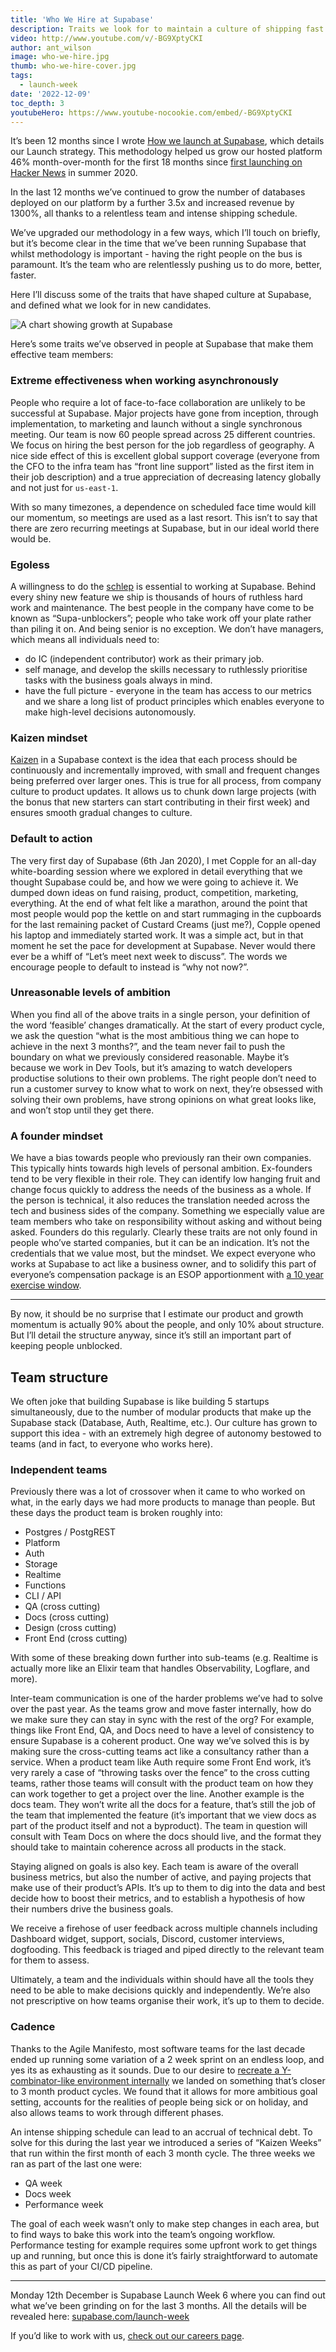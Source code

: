 ```yaml
---
title: 'Who We Hire at Supabase'
description: Traits we look for to maintain a culture of shipping fast and often
video: http://www.youtube.com/v/-BG9XptyCKI
author: ant_wilson
image: who-we-hire.jpg
thumb: who-we-hire-cover.jpg
tags:
  - launch-week
date: '2022-12-09'
toc_depth: 3
youtubeHero: https://www.youtube-nocookie.com/embed/-BG9XptyCKI
---
```


It’s been 12 months since I wrote [How we launch at Supabase](https://supabase.com/blog/supabase-how-we-launch), which details our Launch strategy. This methodology helped us grow our hosted platform 46% month-over-month for the first 18 months since [first launching on Hacker News](https://news.ycombinator.com/item?id=23319901) in summer 2020.

In the last 12 months we’ve continued to grow the number of databases deployed on our platform by a further 3.5x and increased revenue by 1300%, all thanks to a relentless team and intense shipping schedule.

We’ve upgraded our methodology in a few ways, which I’ll touch on briefly, but it’s become clear in the time that we’ve been running Supabase that whilst methodology is important - having the right people on the bus is paramount. It’s the team who are relentlessly pushing us to do more, better, faster.

Here I’ll discuss some of the traits that have shaped culture at Supabase, and defined what we look for in new candidates.

![A chart showing growth at Supabase](/images/blog/how-it-started.jpg)

Here’s some traits we’ve observed in people at Supabase that make them effective team members:

### Extreme effectiveness when working asynchronously

People who require a lot of face-to-face collaboration are unlikely to be successful at Supabase. Major projects have gone from inception, through implementation, to marketing and launch without a single synchronous meeting. Our team is now 60 people spread across 25 different countries. We focus on hiring the best person for the job regardless of geography. A nice side effect of this is excellent global support coverage (everyone from the CFO to the infra team has “front line support” listed as the first item in their job description) and a true appreciation of decreasing latency globally and not just for `us-east-1`.

With so many timezones, a dependence on scheduled face time would kill our momentum, so meetings are used as a last resort. This isn’t to say that there are zero recurring meetings at Supabase, but in our ideal world there would be.

### Egoless

A willingness to do the [schlep](http://www.paulgraham.com/schlep.html) is essential to working at Supabase. Behind every shiny new feature we ship is thousands of hours of ruthless hard work and maintenance. The best people in the company have come to be known as “Supa-unblockers”; people who take work off your plate rather than piling it on. And being senior is no exception. We don’t have managers, which means all individuals need to:

- do IC (independent contributor) work as their primary job.
- self manage, and develop the skills necessary to ruthlessly prioritise tasks with the business goals always in mind.
- have the full picture - everyone in the team has access to our metrics and we share a long list of product principles which enables everyone to make high-level decisions autonomously.

### Kaizen mindset

[Kaizen](https://en.wikipedia.org/wiki/Kaizen) in a Supabase context is the idea that each process should be continuously and incrementally improved, with small and frequent changes being preferred over larger ones. This is true for all process, from company culture to product updates. It allows us to chunk down large projects (with the bonus that new starters can start contributing in their first week) and ensures smooth gradual changes to culture.

### Default to action

The very first day of Supabase (6th Jan 2020), I met Copple for an all-day white-boarding session where we explored in detail everything that we thought Supabase could be, and how we were going to achieve it. We dumped down ideas on fund raising, product, competition, marketing, everything. At the end of what felt like a marathon, around the point that most people would pop the kettle on and start rummaging in the cupboards for the last remaining packet of Custard Creams (just me?), Copple opened his laptop and immediately started work. It was a simple act, but in that moment he set the pace for development at Supabase. Never would there ever be a whiff of “Let’s meet next week to discuss”. The words we encourage people to default to instead is “why not now?”.

### Unreasonable levels of ambition

When you find all of the above traits in a single person, your definition of the word ‘feasible’ changes dramatically. At the start of every product cycle, we ask the question “what is the most ambitious thing we can hope to achieve in the next 3 months?”, and the team never fail to push the boundary on what we previously considered reasonable. Maybe it’s because we work in Dev Tools, but it’s amazing to watch developers productise solutions to their own problems. The right people don’t need to run a customer survey to know what to work on next, they’re obsessed with solving their own problems, have strong opinions on what great looks like, and won’t stop until they get there.

### A founder mindset

We have a bias towards people who previously ran their own companies. This typically hints towards high levels of personal ambition. Ex-founders tend to be very flexible in their role. They can identify low hanging fruit and change focus quickly to address the needs of the business as a whole. If the person is technical, it also reduces the translation needed across the tech and business sides of the company. Something we especially value are team members who take on responsibility without asking and without being asked. Founders do this regularly. Clearly these traits are not only found in people who’ve started companies, but it can be an indication. It’s not the credentials that we value most, but the mindset. We expect everyone who works at Supabase to act like a business owner, and to solidify this part of everyone’s compensation package is an ESOP apportionment with [a 10 year exercise window](https://github.com/holman/extended-exercise-windows).

---

By now, it should be no surprise that I estimate our product and growth momentum is actually 90% about the people, and only 10% about structure. But I’ll detail the structure anyway, since it’s still an important part of keeping people unblocked.

## Team structure

We often joke that building Supabase is like building 5 startups simultaneously, due to the number of modular products that make up the Supabase stack (Database, Auth, Realtime, etc.). Our culture has grown to support this idea - with an extremely high degree of autonomy bestowed to teams (and in fact, to everyone who works here).

### Independent teams

Previously there was a lot of crossover when it came to who worked on what, in the early days we had more products to manage than people. But these days the product team is broken roughly into:

- Postgres / PostgREST
- Platform
- Auth
- Storage
- Realtime
- Functions
- CLI / API
- QA (cross cutting)
- Docs (cross cutting)
- Design (cross cutting)
- Front End (cross cutting)

With some of these breaking down further into sub-teams (e.g. Realtime is actually more like an Elixir team that handles Observability, Logflare, and more).

Inter-team communication is one of the harder problems we’ve had to solve over the past year. As the teams grow and move faster internally, how do we make sure they can stay in sync with the rest of the org? For example, things like Front End, QA, and Docs need to have a level of consistency to ensure Supabase is a coherent product. One way we’ve solved this is by making sure the cross-cutting teams act like a consultancy rather than a service. When a product team like Auth require some Front End work, it’s very rarely a case of “throwing tasks over the fence” to the cross cutting teams, rather those teams will consult with the product team on how they can work together to get a project over the line. Another example is the docs team. They won’t write all the docs for a feature, that’s still the job of the team that implemented the feature (it’s important that we view docs as part of the product itself and not a byproduct). The team in question will consult with Team Docs on where the docs should live, and the format they should take to maintain coherence across all products in the stack.

Staying aligned on goals is also key. Each team is aware of the overall business metrics, but also the number of active, and paying projects that make use of their product’s APIs. It’s up to them to dig into the data and best decide how to boost their metrics, and to establish a hypothesis of how their numbers drive the business goals.

We receive a firehose of user feedback across multiple channels including Dashboard widget, support, socials, Discord, customer interviews, dogfooding. This feedback is triaged and piped directly to the relevant team for them to assess.

Ultimately, a team and the individuals within should have all the tools they need to be able to make decisions quickly and independently. We’re also not prescriptive on how teams organise their work, it’s up to them to decide.

### Cadence

Thanks to the Agile Manifesto, most software teams for the last decade ended up running some variation of a 2 week sprint on an endless loop, and yes its as exhausting as it sounds. Due to our desire to [recreate a Y-combinator-like environment internally](https://supabase.com/blog/supabase-how-we-launch) we landed on something that’s closer to 3 month product cycles. We found that it allows for more ambitious goal setting, accounts for the realities of people being sick or on holiday, and also allows teams to work through different phases.

An intense shipping schedule can lead to an accrual of technical debt. To solve for this during the last year we introduced a series of “Kaizen Weeks” that run within the first month of each 3 month cycle. The three weeks we ran as part of the last one were:

- QA week
- Docs week
- Performance week

The goal of each week wasn’t only to make step changes in each area, but to find ways to bake this work into the team’s ongoing workflow. Performance testing for example requires some upfront work to get things up and running, but once this is done it’s fairly straightforward to automate this as part of your CI/CD pipeline.

---

Monday 12th December is Supabase Launch Week 6 where you can find out what we’ve been grinding on for the last 3 months. All the details will be revealed here: [supabase.com/launch-week](https://supabase.com/launch-week)

If you’d like to work with us, [check out our careers page](https://supabase.com/careers).
